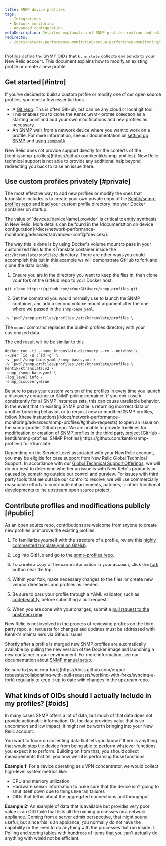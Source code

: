 ```yaml
---
title: SNMP device profiles
tags:
  - Integrations
  - Network monitoring
  - Advanced configuration
metaDescription: Detailed explanation of SNMP profile creation and editing.
redirects:
  - /docs/network-performance-monitoring/setup-performance-monitoring/snmp-profiles/
---
```


Profiles define the SNMP OIDs that `ktranslate` collects and sends to your New Relic account. This document explains how to modify an existing profile or create a new profile.

## Get started [#intro]

If you've decided to build a custom profile or modify one of our open source profiles, you need a few essential tools:

* A [Git repo](https://git-scm.com/book/en/v2/Git-Basics-Getting-a-Git-Repository): This is often GitHub, but can be any cloud or local git tool.  
* This enables you to clone the Kentik SNMP profile collection as a starting point and add your own modifications and new profiles as necessary.
* An SNMP walk from a network device where you want to work on a profile. For more information, see our documentation on [setting up SNMP](/docs/network-performance-monitoring/setup-performance-monitoring/snmp-performance-monitoring/) and [using `snmpwalk`](/docs/network-performance-monitoring/troubleshooting/snmp-walk/).

<Callout variant="tip">
  New Relic does not provide support directly for the contents of the [kentik/snmp-profiles](https://github.com/kentik/snmp-profiles).  New Relic technical support is not able to provide any additional help beyond redirecting you back to raise an issue there.
</Callout>

## Use custom profiles privately [#private]

The most effective way to add new profiles or modify the ones that ktranslate includes is to create your own private copy of the [Kentik/snmp-profiles repo](https://github.com/kentik/snmp-profiles) and load your custom profile directory into your Docker container on startup.

<Callout variant="tip">
  The value of `devices.[deviceName].provider` is critical to entity synthesis in New Relic. More details can be found in the [documentation on device configuration](/docs/network-performance-monitoring/advanced/advanced-config#devices/).
</Callout>

The way this is done is by using Docker's volume mount to pass in your customized files to the KTranslate container inside the `etc/ktranslate/profiles/` directory.
There are other ways you could accomplish this but in this example we will demonstrate GitHub to fork and clone the data locally.

1. Ensure you are in the directory you want to keep the files in, then clone your fork of the GitHub repo to your Docker host:

```
git clone https://github.com/<YourGitUser>/snmp-profiles.git
```

2. Get the command you would normally use to launch the SNMP container, and add a second volume mount argument after the one where we passed in the `snmp-base.yaml`.

```
-v `pwd`/snmp-profiles/profiles:/etc/ktranslate/profiles \
```

The `mount` command replaces the built-in profiles directory with your customized data.

The end result will be be similar to this:

```
docker run -ti --name ktranslate-discovery --rm --net=host \
--user `id -u`:`id -g` \
-v `pwd`/snmp-base.yaml:/snmp-base.yaml \
-v `pwd`/snmp-profiles/profiles:/etc/ktranslate/profiles \
kentik/ktranslate:v2 \
-snmp /snmp-base.yaml \
-log_level info \
-snmp_discovery=true
```

<Callout variant="tip">
  Be sure to pass your custom version of the profiles in every time you launch a discovery container or SNMP polling container. If you don't use it consistently for all SNMP instances sets, this can cause unreliable behavior.
</Callout>

<Callout variant="tip">
In the event that an existing SNMP profile is returning incorrect data or another breaking behavior, or to request new or modified SNMP profiles, follow [these instructions](/docs/network-performance-monitoring/advanced/snmp-profiles/#github-requests) to open an issue on the snmp-profiles Github repo.  We are unable to provide timelines for modification or creation of SNMP profiles in the third party project [GitHub - kentik/snmp-profiles: SNMP Profiles](https://github.com/kentik/snmp-profiles) for ktranslate. 

Depending on the Service Level associated with your New Relic account, you may be eligible for case support from New Relic Global Technical Support.  In accordance with our [Global Technical Support Offerings](docs/licenses/license-information/general-usage-licenses/global-technical-support-offerings/#tstools), we will do our best to determine whether an issue is with New Relic's products or caused by something outside our control and purview.  For issues with third party tools that are outside our control to resolve, we will use commercially reasonable efforts to contribute enhancements, patches, or other functional developments to the upstream open source project.
</Callout>


## Contribute profiles and modifications publicly [#public]

As an open source repo, contributions are welcome from anyone to create new profiles or improve the existing profiles.

1. To familiarize yourself with the structure of a profile, review this [highly commented template.yml on GitHub](https://github.com/kentik/snmp-profiles/blob/main/profiles/kentik_snmp/_template.yml).

2. Log into GitHub and go to the [snmp-profiles repo](https://github.com/kentik/snmp-profiles).

3. To create a copy of the same information in your account, click the [fork](https://docs.github.com/en/get-started/quickstart/fork-a-repo) button near the top.

4. Within your fork, make necessary changes to the files, or create new vendor directories and profiles as needed.

5. Be sure to pass your profile through a YAML validator, such as [codebeautify](https://codebeautify.org/yaml-validator), before submitting a pull request.

6. When you are done with your changes, submit a [pull request to the upstream repo](https://docs.github.com/en/pull-requests/collaborating-with-pull-requests/proposing-changes-to-your-work-with-pull-requests/creating-a-pull-request).

New Relic is not involved in the process of reviewing profiles on the third-party repo, all requests for changes and updates must be addressed with Kentik's maintainers via Github issues.

Shortly after a profile is merged new SNMP profiles are automatically available by pulling the new version of the Docker image and launching a new container in your environment. For more information, see our documentation about [SNMP manual setup](https://docs.newrelic.com/docs/network-performance-monitoring/setup-performance-monitoring/snmp-performance-monitoring/#manual-setup).

<Callout variant="tip">
  Be sure to [sync your fork](https://docs.github.com/en/pull-requests/collaborating-with-pull-requests/working-with-forks/syncing-a-fork) regularly to keep it up to date with changes in the upstream repo.
</Callout>

## What kinds of OIDs should I actually include in my profiles? [#oids]

In many cases SNMP offers a lot of data, but much of that data does not provide actionable information. Or, the data provides value that is so uncommon and low impact, it might not be worth bringing into your New Relic account.

You want to focus on collecting data that lets you know if there is anything that would stop the device from being able to perform whatever functions you expect it to perform. Building on from that, you should collect measurements that tell you how well it is performing those functions.

**Example 1:** For a device operating as a VPN concentrator, we would collect high-level system metrics like:

* CPU and memory utilization
* Hardware sensor information to make sure that the device isn't going to shut itself down due to things like fan failures
* OIDs that tell us about the aggregated connections and throughput

**Example 2:** An example of data that is available but provides very poor value is an OID table that lists all the running processes on a network appliance. Coming from a server admin perspective, that might sound useful, but since this is an appliance, you normally do not have the capability or the need to do anything with the processes that run inside it. Polling and storing tables with hundreds of items that you can't actually do anything with would not be efficient.
